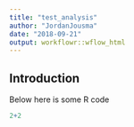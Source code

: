 ```yaml
---
title: "test_analysis"
author: "JordanJousma"
date: "2018-09-21"
output: workflowr::wflow_html
---
```


## Introduction
Below here is some R code

```r
2+2
```

